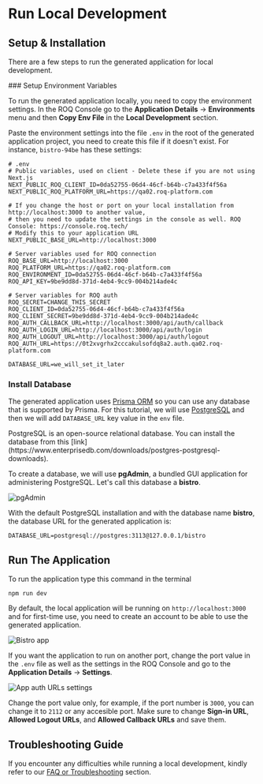 
# Run Local Development 

## Setup & Installation

There are a few steps to run the generated application for local development.

<Steps>
### Setup Environment Variables

To run the generated application locally, you need to copy the environment settings. In the ROQ Console go to the **Application Details** → **Environments** menu and then **Copy Env File** in the **Local Development** section. 

Paste the environment settings into the file `.env` in the root of the generated application project, you need to create this file if it doesn't exist. For instance, `bistro-94be` has these settings:

```dotenv filename=".env"
# .env
# Public variables, used on client - Delete these if you are not using Next.js
NEXT_PUBLIC_ROQ_CLIENT_ID=0da52755-06d4-46cf-b64b-c7a433f4f56a
NEXT_PUBLIC_ROQ_PLATFORM_URL=https://qa02.roq-platform.com

# If you change the host or port on your local installation from http://localhost:3000 to another value,
# then you need to update the settings in the console as well. ROQ Console: https://console.roq.tech/
# Modify this to your application URL
NEXT_PUBLIC_BASE_URL=http://localhost:3000

# Server variables used for ROQ connection
ROQ_BASE_URL=http://localhost:3000
ROQ_PLATFORM_URL=https://qa02.roq-platform.com
ROQ_ENVIRONMENT_ID=0da52755-06d4-46cf-b64b-c7a433f4f56a
ROQ_API_KEY=9be9dd8d-371d-4eb4-9cc9-004b214ade4c

# Server variables for ROQ auth
ROQ_SECRET=CHANGE_THIS_SECRET
ROQ_CLIENT_ID=0da52755-06d4-46cf-b64b-c7a433f4f56a
ROQ_CLIENT_SECRET=9be9dd8d-371d-4eb4-9cc9-004b214ade4c
ROQ_AUTH_CALLBACK_URL=http://localhost:3000/api/auth/callback
ROQ_AUTH_LOGIN_URL=http://localhost:3000/api/auth/login
ROQ_AUTH_LOGOUT_URL=http://localhost:3000/api/auth/logout
ROQ_AUTH_URL=https://0t2xvgrhx2cccakulsofdq8a2.auth.qa02.roq-platform.com

DATABASE_URL=we_will_set_it_later
```


### Install Database

The generated application uses [Prisma ORM](https://www.prisma.io/) so you can use any database that is supported by Prisma. For this tutorial, we will use [PostgreSQL](https://www.postgresql.org/) and then we will add `DATABASE_URL` key value in the `env` file.

<Callout type="info">
PostgreSQL is an open-source relational database. You can install the database from this [link](https://www.enterprisedb.com/downloads/postgres-postgresql-downloads).
</Callout>

To create a database, we will use **pgAdmin**, a bundled GUI application for administering PostgreSQL. Let's call this database a **bistro**.

![pgAdmin](/pgadmin.png)

With the default PostgreSQL installation and with the database name **bistro**, the database URL for the generated application is:

```
DATABASE_URL=postgresql://postgres:3113@127.0.0.1/bistro
```
</Steps>

## Run The Application

To run the application type this command in the terminal

```
npm run dev
```

By default, the local application will be running on `http://localhost:3000` and for first-time use, you need to create an account to be able to use the generated application.

![Bistro app](/bistro.png)

If you want the application to run on another port, change the port value in the `.env` file as well as the settings in the ROQ Console and go to the **Application Details** → **Settings**.

![App auth URLs settings](/app-details-callback-settings.png)

Change the port value only, for example, if the port number is `3000`, you can change it to `2112` or any accesible port. Make sure to change **Sign-in URL**, **Allowed Logout URLs**, and **Allowed Callback URLs** and save them.


## Troubleshooting Guide

If you encounter any difficulties while running a local development, kindly refer to our [FAQ or Troubleshooting](/faq) section.


